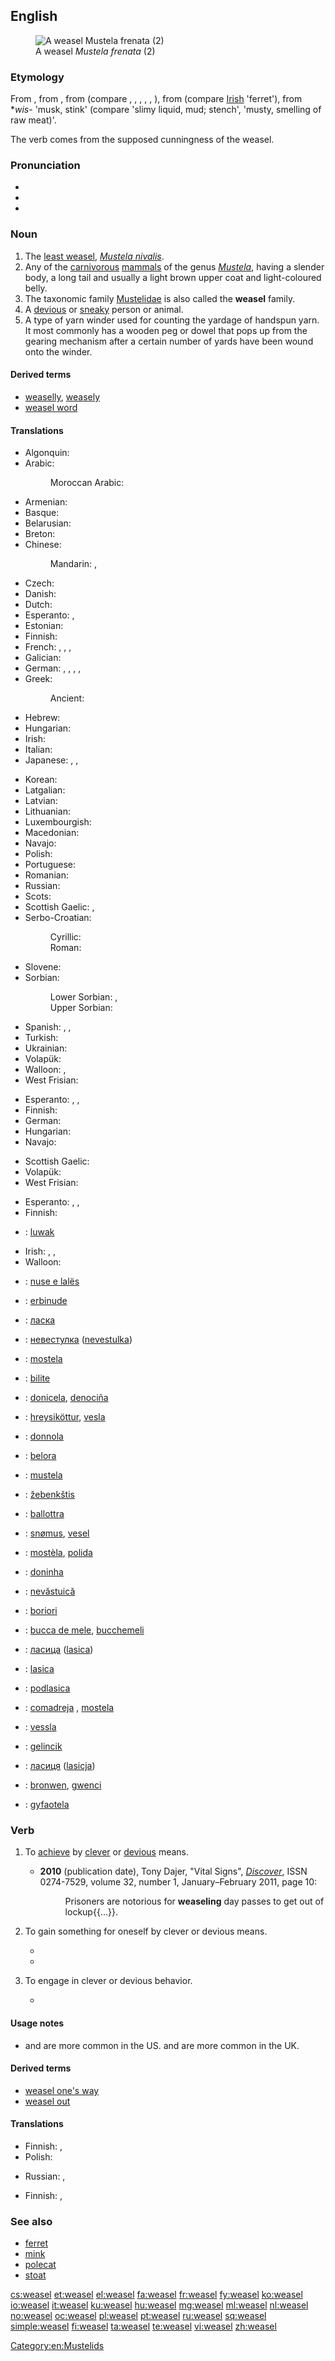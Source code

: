 ==English==
{{wikipedia|dab=weasel (disambiguation)|weasel|lang=en}}
[[Image:Mustela frenata.jpg|thumb|A weasel ''Mustela frenata'' (2)]]

===Etymology===
From {{etyl|enm|en}} {{term|wesele|lang=enm}}, from {{etyl|ang|en}} {{term|weosule||lang=ang}}, from {{etyl|gem-pro|en}} {{recons|wisulǭ|lang=gem-pro}} (compare {{etyl|fy|-}} {{term|wezeling||lang=fy}}, {{etyl|nds|-}} {{term|Wessel|lang=nds}}, {{term|Wissel|lang=nds}}, {{etyl|nl|-}} {{term|wezel||lang=nl}}, {{etyl|de|-}} {{term|Wiesel||lang=de}}, {{etyl|sv|-}} {{term|vessla|lang=sv}}), from {{etyl|ine-pro|en}} {{recons|wiselos|lang=ine-pro}} (compare [[Irish]] {{term|fíal|lang=ga}} 'ferret'), from *''wis''- 'musk, stink' (compare {{etyl|la|-}} {{term|virus|lang=la}} 'slimy liquid, mud; stench', {{etyl|sa|-}} {{term|विस्र|tr=visra|lang=sa}} 'musty, smelling of raw meat)'.

The verb comes from the supposed cunningness of the weasel.

===Pronunciation===
* {{IPA|/ˈwiːzəl/}}
* {{audio|en-us-weasel.ogg|Audio (US)}}
* {{rhymes|iːzəl}}

===Noun===
{{wikipedia}}
{{en-noun}}

# The [[least weasel]], ''[[Mustela nivalis]]''.
# Any of the [[carnivorous]] [[mammal]]s of the genus ''[[Mustela]]'', having a slender body, a long tail and usually a light brown upper coat and light-coloured belly.
# The taxonomic family [[Mustelidae]] is also called the '''weasel''' family.
# A [[devious]] or [[sneaky]] person or animal.
# A type of yarn winder used for counting the yardage of handspun yarn. It most commonly has a wooden peg or dowel that pops up from the gearing mechanism after a certain number of yards have been wound onto the winder.

====Derived terms====
* [[weaselly]], [[weasely]]
* [[weasel word]]

====Translations====
{{trans-top|least weasel, ''Mustela nivalis''}}
* Algonquin: {{tø|alq|cigosi}}
* Arabic: {{t-|ar|ابن عرس|m|tr=ibn 3irs|alt=ابْن عِرْس|sc=Arab}}
*: Moroccan Arabic: {{tø|ary|فارة الخيل|f|tr=farat el-khil}} {{qualifier|litt. horse-mouse}}
* Armenian: {{t-|hy|աքիս|tr=ak'is}}
* Basque: {{t+|eu|erbinude}}
* Belarusian: {{t-|be|ласка|f|tr=láska|sc=Cyrl}}
* Breton: {{t-|br|kaerell}}
* Chinese:
*: Mandarin: {{t+|cmn|黃鼠狼|sc=Hani}}, {{t+|cmn|黄鼠狼|tr=huángshǔláng|sc=Hani}}
* Czech: {{t-|cs|lasice|f}}
* Danish: {{t+|da|brud|c}}
* Dutch: {{t+|nl|wezel|f|m}}
* Esperanto: {{qualifier|♂}} {{t-|eo|vizelo}}, {{qualifier|♀}} {{t-|eo|vizelino}}
* Estonian: {{t-|et|nirk}}
* Finnish: {{t+|fi|lumikko}}
* French: {{t+|fr|belette|f}}, {{t+|fr|belette d'Europe|f}}, {{t+|fr|belette pygmée|f}}, {{t+|fr|petite belette|f}}
* Galician: {{t-|gl|denociña|f}}
* German: {{t+|de|Wiesel|n}}, {{t-|de|Mauswiesel|n}}, {{t-|de|Zwergwiesel|n}}, {{t-|de|Kleinwiesel|n}}, {{qualifier|popularly}} {{t-|de|Hermännchen|n}}
* Greek: {{t+|el|νυφίτσα|tr=nifítsa|f|sc=Grek}}
*: Ancient: {{tø|grc|γαλῆ|f|sc=polytonic}}
* Hebrew: {{t-|he|סמור|sc=Hebr|tr=samur}}
* Hungarian: {{t+|hu|menyét}}
* Irish: {{t-|ga|bláthnaid ghallda|f}}
* Italian: {{t+|it|donnola|f}}
* Japanese: {{t-|ja|イタチ|tr=itachi|sc=Jpan}}, {{t-|ja|鼬鼠|tr=いたち, itachi|sc=Jpan}}, {{t-|ja|飯綱|tr=いいずな, īzuna}}
{{trans-mid}}
* Korean: {{t-|ko|족제비|tr=jokjebi|sc=Hang}}
* Latgalian: {{tø|ltg|luoseica}}
* Latvian: {{t-|lv|zebiekste|f}}
* Lithuanian: {{t-|lt|žebenkštis|m}}
* Luxembourgish: {{t-|lb|Wisel|n}}
* Macedonian: {{t-|mk|ласица|f|tr=lásica}}
* Navajo: {{tø|nv|dlǫ́ʼii}}
* Polish: {{t+|pl|łasica|f}}
* Portuguese: {{t+|pt|doninha}}
* Romanian: {{t|ro|nevăstuică|f}}
* Russian: {{t+|ru|ласка|f|tr=láska}}
* Scots: {{tø|sco|whitrat}}
* Scottish Gaelic: {{t-|gd|neas|f}}, {{t-|gd|neas bheag|f}}
* Serbo-Croatian:
*: Cyrillic: {{t-|sh|ласица|f}}
*: Roman: {{t-|sh|lasica|f}}
* Slovene: {{t+|sl|podlasica|f}}
* Sorbian:
*: Lower Sorbian: {{tø|dsb|łasyca|f}}, {{tø|dsb|łasycka|f}}
*: Upper Sorbian: {{tø|dsb|kohlica|f}}
* Spanish: {{t+|es|comadreja|f}}, {{t-|es|mustela|f}}, {{t-|es|turón|m}}
* Turkish: {{t+|tr|gelincik}}
* Ukrainian: {{t-|uk|ласка|f|tr=láska|sc=Cyrl}}
* Volapük: {{qualifier|♂♀}} {{t-|vo|visaf}}
* Walloon: {{t+|wa|marcote|f}}, {{t-|wa|bascolete|f}}
* West Frisian: {{t-|fy|wezeling|c}}
{{trans-bottom}}

{{trans-top|any mammal of the genus ''Mustela''}}
* Esperanto: {{qualifier|♂♀}} {{t-|eo|mustelo}}, {{qualifier|♂}} {{t-|eo|virmustelo}}, {{qualifier|♀}} {{t-|eo|mustelino}}
* Finnish: {{t+|fi|kärppä}}
* German: {{t+|de|Wiesel|n}}
* Hungarian: {{t+|hu|menyét}}
* Navajo: {{tø|nv|dlǫ́ʼii}}
{{trans-mid}}
* Scottish Gaelic: {{t-|gd|neas|f}}
* Volapük: {{qualifier|♂♀}} {{t-|vo|visaf}}
* West Frisian: {{t-|fy|marter|c}}
{{trans-bottom}}

{{trans-top|any mammal of the family ''Mustelidae''}}
* Esperanto: {{qualifier|♂♀}} {{t-|eo|musteledo}}, {{qualifier|♂}} {{t-|eo|virmusteledo}}, {{qualifier|♀}} {{t-|eo|musteledino}}
* Finnish: {{t+|fi|näätäeläin}}
* {{ttbc|id}}: [[luwak]]
{{trans-mid}}
* Irish: {{t-|ga|easóg|f}}, {{t-|ga|cailín uasal|m}}, {{t-|ga|beainín uasal|f}}
* Walloon: {{t-|wa|bascolidî|m}}
{{trans-bottom}}

{{checktrans-top}}
* {{ttbc|sq}}: [[nuse e lalës]]
* {{ttbc|eu}}: [[erbinude]]
* {{ttbc|be}}: [[ласка]]
* {{ttbc|bg}}: [[невестулка]] ([[nevestulka]])
* {{ttbc|ca}}: [[mostela]] {{f}}
* {{ttbc|fur}}: [[bilite]]
* {{ttbc|gl}}: [[donicela]], [[denociña]]
* {{ttbc|is}}: [[hreysiköttur]], [[vesla]]
* {{ttbc|it}}: [[donnola]] {{f}}
* {{ttbc|lld}}: [[belora]]
* {{ttbc|la}}: [[mustela#Latin|mustela]]
* {{ttbc|lt}}: [[žebenkštis]]
* {{ttbc|mt}}: [[ballottra]]
* {{ttbc|no}}: [[snømus]], [[vesel]]
* {{ttbc|oc}}: [[mostèla]], [[polida]]
{{trans-mid}}
* {{ttbc|pt}}: [[doninha]]
* {{ttbc|ro}}: [[nevăstuică]] {{f}}
* {{ttbc|rom}}: [[boriori]] {{f}}
* {{ttbc|sc}}: [[bucca de mele]], [[bucchemeli]]
* {{ttbc|sh}}: [[ласица]] ([[lasica]])
* {{ttbc|sk}}: [[lasica]]
* {{ttbc|sl}}: [[podlasica]] {{f}}
* {{ttbc|es}}: [[comadreja]] {{f}}, [[mostela]] {{f}}
* {{ttbc|sv}}: [[vessla]]
* {{ttbc|tr}}: [[gelincik]]
* {{ttbc|uk}}: [[ласиця]] ([[lasicja]])
* {{ttbc|cy}}: [[bronwen]], [[gwenci]]
* {{ttbc|wym}}: [[gyfaotela]]
{{trans-bottom}}

===Verb===
{{en-verb|weasels|'''[[weaseling]]''' or '''[[weaselling]]'''|'''[[weaseled]]''' or '''[[weaselled]]'''|'''[[weaseled]]''' or '''[[weaselled]]'''}}

# {{transitive}} To [[achieve]] by [[clever]] or [[devious]] means.
#* '''2010''' (publication date), Tony Dajer, "Vital Signs", [[w:Discover (magazine)|''Discover'']], ISSN 0274-7529, volume 32, number 1, January–February 2011, page 10:
#*: Prisoners are notorious for '''weaseling''' day passes to get out of lockup{{...}}.
# {{context|transitive|or|reflexive}} To gain something for oneself by clever or devious means.
#* {{quote-book|title=Alien Deception| books.google.com/books?isbn=1896944345| author=Tony Ruggiero| year=2006| passage=He's '''weaseled''' himself into a position where he can influence the outcome of this election.}}
#* {{quote-book|title=Uncovered: Revealing the Secrets of a Sexy Marriage| page=147| books.google.com/books?isbn=1441212175| author=Susie Davis| year=2010| passage=Within just a couple of days, she [a dog] had '''weaseled''' her way into our hearts.}}
# {{intransitive}} To engage in clever or devious behavior.
#* {{quote-book|title=Sex: A Man's Guide| page=151| books.google.com/books?isbn=0875962998| author=Stefan Bechtel, Larry Stains| year=1996| passage=Authority figures have a history of '''weaseling''' on this topic.}}

====Usage notes====
* {{term|weaseling|Weaseling|lang=en}} and {{term|weaseled|lang=en}} are more common in the US. {{term|weaselling|Weaselling|lang=en}} and {{term|weaselled|lang=en}} are more common in the UK.

====Derived terms====
* [[weasel one's way]]
* [[weasel out]]

====Translations====
{{trans-top|to weasel out of doing something}}
* Finnish: {{t-|fi|lusmuilla}}, {{t-|fi|kiemurrella}}
* Polish: {{t+|pl|wykręcić się}}
{{trans-mid}}
* Russian: {{t+|ru|увиливать|tr=uvílivat'}} {{impf}}, {{t+|ru|увильнуть|tr=uvil'nút'}} {{pf.}}
{{trans-bottom}}

{{trans-top|to weasel something out of somebody}}
* Finnish: {{t-|fi|huiputtaa}}, {{t-|fi|kieroilla}}
{{trans-mid}}
{{trans-bottom}}

===See also===
* [[ferret]]
* [[mink]]
* [[polecat]]
* [[stoat]]

[[Category:en:Mustelids]]

[[cs:weasel]]
[[et:weasel]]
[[el:weasel]]
[[fa:weasel]]
[[fr:weasel]]
[[fy:weasel]]
[[ko:weasel]]
[[io:weasel]]
[[it:weasel]]
[[ku:weasel]]
[[hu:weasel]]
[[mg:weasel]]
[[ml:weasel]]
[[nl:weasel]]
[[no:weasel]]
[[oc:weasel]]
[[pl:weasel]]
[[pt:weasel]]
[[ru:weasel]]
[[sq:weasel]]
[[simple:weasel]]
[[fi:weasel]]
[[ta:weasel]]
[[te:weasel]]
[[vi:weasel]]
[[zh:weasel]]